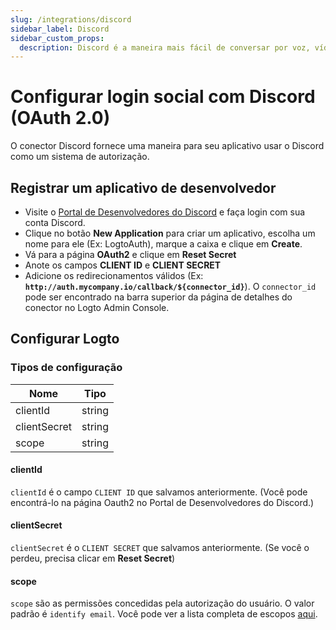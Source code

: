 ```yaml
---
slug: /integrations/discord
sidebar_label: Discord
sidebar_custom_props:
  description: Discord é a maneira mais fácil de conversar por voz, vídeo e texto.
---
```



# Configurar login social com Discord (OAuth 2.0)

O conector Discord fornece uma maneira para seu aplicativo usar o Discord como um sistema de autorização.

<GuideTip />

## Registrar um aplicativo de desenvolvedor

- Visite o [Portal de Desenvolvedores do Discord](https://discord.com/developers/applications) e faça login com sua conta Discord.
- Clique no botão **New Application** para criar um aplicativo, escolha um nome para ele (Ex: LogtoAuth), marque a caixa e clique em **Create**.
- Vá para a página **OAuth2** e clique em **Reset Secret**
- Anote os campos **CLIENT ID** e **CLIENT SECRET**
- Adicione os redirecionamentos válidos (Ex: **`http://auth.mycompany.io/callback/${connector_id}`**). O `connector_id` pode ser encontrado na barra superior da página de detalhes do conector no Logto Admin Console.

## Configurar Logto

### Tipos de configuração

| Nome         | Tipo   |
| ------------ | ------ |
| clientId     | string |
| clientSecret | string |
| scope        | string |

#### clientId

`clientId` é o campo `CLIENT ID` que salvamos anteriormente.
(Você pode encontrá-lo na página Oauth2 no Portal de Desenvolvedores do Discord.)

#### clientSecret

`clientSecret` é o `CLIENT SECRET` que salvamos anteriormente.
(Se você o perdeu, precisa clicar em **Reset Secret**)

#### scope

`scope` são as permissões concedidas pela autorização do usuário. O valor padrão é `identify email`.
Você pode ver a lista completa de escopos [aqui](https://discord.com/developers/docs/topics/oauth2#shared-resources-oauth2-scopes).
